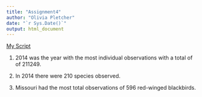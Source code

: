 ```yaml
---
title: "Assignment4"
author: "Olivia Pletcher"
date: "`r Sys.Date()`"
output: html_document
---
```

[My Script](scripts/assignment 4.R)

1. 2014 was the year with the most individual observations with a total of of 211249.

2. In 2014 there were 210 species observed.

3. Missouri had the most total observations of 596 red-winged blackbirds.


